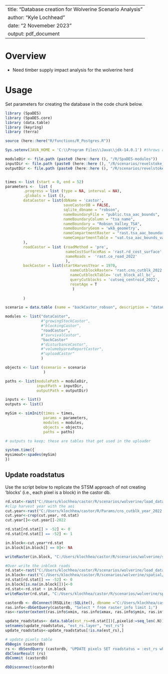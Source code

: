 <!--
Copyright 2020 Province of British Columbia
 
Licensed under the Apache License, Version 2.0 (the "License");
you may not use this file except in compliance with the License.
You may obtain a copy of the License at
 
http://www.apache.org/licenses/LICENSE-2.0
 
Unless required by applicable law or agreed to in writing, software distributed under the License is distributed on an "AS IS" BASIS,
WITHOUT WARRANTIES OR CONDITIONS OF ANY KIND, either express or implied.
See the License for the specific language governing permissions and limitations under the License.-->

---
title: "Database creation for Wolverine Scenario Analysis"
author: "Kyle Lochhead"
date: "2 Novemeber 2023"
output: pdf_document
---

# Overview
-	Need timber supply impact analysis for the wolverine herd


# Usage
Set parameters for creating the database in the code chunk below.

```r
library (SpaDES)
library (SpaDES.core)
library (data.table)
library (keyring)
library (terra)

source (here::here("R/functions/R_Postgres.R"))

Sys.setenv(JAVA_HOME = 'C:\\Program Files\\Java\\jdk-14.0.1') #throws an error if pointing to different version of java (i.e., 32 vs 64 bit)

moduleDir <- file.path (paste0 (here::here (), "/R/SpaDES-modules"))
inputDir <- file.path (paste0 (here::here (), "/R/scenarios/revelstoke_wg/inputs")) %>% reproducible::checkPath (create = TRUE)
outputDir <- file.path (paste0 (here::here (), "/R/scenarios/revelstoke_wg/outputs")) %>% reproducible::checkPath (create = TRUE)


times <- list (start = 0, end = 52)
parameters <-  list (
        .progress = list (type = NA, interval = NA),
        .globals = list (),
        dataCastor = list(dbName = 'castor',
                          saveCastorDB = FALSE,
                          sqlite_dbname = "robson", 
                          nameBoundaryFile = "public.tsa_aac_bounds", 
                          nameBoundaryColumn = "tsa_name", 
                          nameBoundary = "Robson_Valley_TSA", 
                          nameBoundaryGeom = 'wkb_geometry',
                          nameCompartmentRaster = "rast.tsa_aac_boundary", 
                          nameCompartmentTable = "vat.tsa_aac_bounds_vat" 
        ),
        roadCastor = list (roadMethod = 'pre',
                           nameCostSurfaceRas = 'rast.rd_cost_surface',
                           nameRoads =  'rast.ce_road_2022'
                           ),
        backCastor = list(startHarvestYear = 1970,
                             nameCutblockRaster= 'rast.cns_cutblk_2022', 
                             nameCutblockTable= 'cut_block_all_bc', 
                             queryCutblocks = 'cutseq_centroid_2022',
                             resetAge = T 
                              )
        
        )

scenario = data.table (name = "backCastor_robson", description = "dataCastor output")

modules <- list("dataCastor",
                #"growingStockCastor",
                #"blockingCastor", 
                "roadCastor",
                #"survivalCastor",
                "backCastor"
                #"disturbanceCastor",
                #"volumebyareaReportCastor",
                #"uploadCastor"
                )

objects <- list (scenario = scenario
                 )

paths <- list(modulePath = moduleDir,
              inputPath = inputDir,
              outputPath = outputDir)

inputs <- list()
outputs <- list()

mySim <- simInit(times = times, 
                 params = parameters, 
                 modules = modules,
                 objects = objects,
                 paths = paths)

# outputs to keep; these are tables that get used in the uploader

system.time({
mysimout<-spades(mySim)
})

```

## Update roadstatus
Use the script below to replicate the STSM approach of not creating 'blocks' (i.e., each pixel is a block) in the castor db.

```r
rd.stat<-rast("C:/Users/klochhea/castor/R/scenarios/wolverine/load_data_Nov2023_Wolverine_pre_status_52.tif")
#clip harvest year with the aoi
cut.year<-rast("C:/Users/klochhea/castor/R/Params/cns_cutblk_year_2022.tif")
cut.year<-crop(cut.year, rd.stat)
cut.year[]<-cut.year[]-2022

rd.stat[rd.stat[] > -52] <- 0
rd.stat[rd.stat[] == -52] <- 1

in.block<-cut.year*rd.stat
in.block[in.block[] == 0]<- NA

writeRaster(in.block, "C:/Users/klochhea/castor/R/scenarios/wolverine/spatial/inblock_wolverine.tif")

#Over write the inblock roads
rd.stat<-rast("C:/Users/klochhea/castor/R/scenarios/wolverine/load_data_Nov2023_Wolverine_pre_status_52.tif")
in.block<-rast("C:/Users/klochhea/castor/R/scenarios/wolverine/spatial/inblock_wolverine.tif")
rd.stat[rd.stat[] == -52] <- 0
in.block[is.na(in.block[])]<-0
rd.stat<-rd.stat + in.block
writeRaster(rd.stat, "C:/Users/klochhea/castor/R/scenarios/wolverine/spatial/est_roadstatus_wolverine.tif")

castordb <- dbConnect(RSQLite::SQLite(), dbname ="C:/Users/klochhea/castor/R/scenarios/wolverine/wolverine_castordb.sqlite")
ras.info<-dbGetQuery(castordb, "Select * from raster_info limit 1;")
ras<-raster(extent(ras.info$xmin, ras.info$xmax, ras.info$ymin, ras.info$ymax), nrow = ras.info$nrow, ncol = ras.info$ncell/ras.info$nrow, vals =0, crs = 3005)

update_roadstatus<- data.table(est_rs=rd.stat[])[,pixelid:=seq_len(.N)]
setnames(update_roadstatus, "est_rs.layer", "est_rs")
update_roadstatus<-update_roadstatus[!is.na(est_rs),]

# update pixels table 
dbBegin (castordb)
rs <- dbSendQuery (castordb, "UPDATE pixels SET roadstatus = :est_rs where pixelid = :pixelid;", update_roadstatus)
dbClearResult (rs)
dbCommit (castordb)

dbDisconnect(castordb)
```


